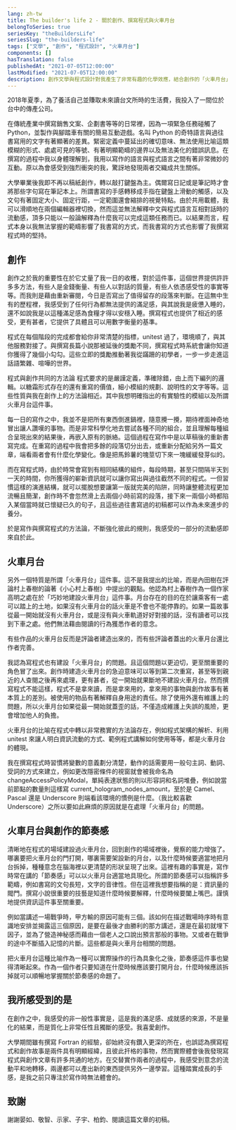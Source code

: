 ```yaml
---
lang: zh-tw
title: The builder's life 2 - 關於創作、撰寫程式與火車月台
belongToSeries: true
seriesKey: "theBuildersLife"
seriesSlug: "the-builders-life"
tags: ["文學", "創作", "程式設計", "火車月台"]
components: []
hasTranslation: false
publishedAt: "2021-07-05T12:00:00"
lastModified: "2021-07-05T12:00:00"
description: 創作文學與程式設計對我產生了非常有趣的化學效應，結合創作的「火車月台」的概念，這篇文章嘗試指出我們可以從這兩者的互動中學到什麼。
---
```


2018年夏季，為了養活自己並賺取未來讀台文所時的生活費，我投入了一間位於台中的傳產公司。

在傳統產業中撰寫銷售文案、企劃書等等的日常裡，因為一項緊急任務碰觸了 Python，並製作與腳踏車有關的簡易互動遊戲。名叫 Python 的奇特語言與過往書寫用的文字有著顯著的差異。緊密定義中蔓延出的確切意味、無法使用比喻這類模糊的形式、處處可見的等號、有著明顯範疇的邊界以及無法美化的錯誤訊息。在撰寫的過程中我以身體理解到，我用以寫作的語言與程式語言之間有著非常微妙的互動。原以為會感受到強烈衝突的我，驚訝地發現兩者交織成共生關係。

大學畢業後我即不再以稿紙創作，轉以敲打鍵盤為主。偶爾寫日記或是筆記時才會將那些字句寫在筆記本上。所謂書寫的手感轉移成手指在鍵盤上滑動的觸感，以及文句有著固定大小、固定行距，一定範圍還會縮排的視覺特點。由於共用載體，我可以滑順地在兩個編輯器裡切換，然而這並無法解釋中文與程式語言互相對話時的流動感，頂多只能以一般論解釋為什麼我可以完成這類任務而已。以結果而言，程式本身以我無法掌握的範疇影響了我書寫的方式，而我書寫的方式也影響了我撰寫程式時的堅持。

## 創作

創作之於我的重要性在於它丈量了我一日的收穫，對於這件事，這個世界提供許許多多方法，有些人是金錢衡量、有些人以對話的質量，有些人依憑感受性的事實等等。而我則是藉由重新審閱，今日是否寫出了值得留存的段落來判斷。在這無中生有的歷程裡，我感受到了任何行為都無法提供的滿足感，與其說我是疲憊入睡的，還不如說我是以這種滿足感為食糧才得以安穩入睡。撰寫程式也提供了相近的感受，更有甚者，它提供了具體且可以用數字衡量的基準。

程式在每個階段的完成都會給你非常清楚的指標，unitest 過了，環境順了，與其他服務對接了。與撰寫長篇小說那被延後的獎勵不同，撰寫程式時系統會讓你知道你獲得了幾個小勾勾。這些立即的獎勵推動著我從蹣跚的初學者，一步一步走進這話語繁雜、喧嘩的世界。

程式與創作共同的方法論
程式要求的是嚴謹定義，準確除錯，由上而下編列的邏輯。以糖霜形式存在的還有重寫的價值，細小模組的規劃、說明性的文字等等。這些性質與我在創作上的方法論相近。其中我想明確指出的有實驗性的模組以及所謂火車月台這件事。

每一日的寫作之中，我並不是把所有東西倒進鍋裡，隨意攪一攪，期待裡面神奇地冒出讓人讚嘆的事物。而是非常科學化地去嘗試各種不同的組合，並且理解每種組合呈現出來的結果後，再嵌入原有的脈絡。這個過程在寫作中是以草稿後的重新書寫完成。在重寫的過程中我會把多餘的段落切分出去，或重新分配給另外一篇文章，端看兩者會有什麼化學變化。像是把馬鈴薯的塊莖切下來一塊緩緩發芽似的。

而在寫程式時，由於時常會寫到有相同結構的組件，每段時期，甚至只間隔半天到一天的時間，你所獲得的嶄新資訊就可以讓你寫出與過往截然不同的程式。一但習慣這樣的演進結構，就可以擺脫想要讓第一版就完美的陷阱，同時讓整體流程更加流暢且簡潔，創作時不會忽然滑上去兩個小時前寫的段落，接下來一兩個小時都陷入某個當時就已懷疑已久的句子，且這些過往書寫過的初稿都可以作為未來進步的養分。

於是寫作與撰寫程式的方法論，不斷強化彼此的規則，我感受的一部分的流動感即來自於此。

## 火車月台

另外一個特質是所謂「火車月台」這件事。這不是我提出的比喻，而是內田樹在評論村上春樹的論著《小心村上春樹》中提出的觀點。他認為村上春樹作為一個作家高明之處在於「巧妙地建設火車月台」這件事。月台存在的目的在於讓乘客有一處可以踏上的土地，如果沒有火車月台的話火車是不會也不能停靠的。如果一篇故事從最一開始就沒有火車月台，或是沒有與火車軌道好好對接的話，沒有讀者可以找到下車之處。他們無法藉由閱讀的行為獲悉作者的意念。

有些作品的火車月台反而是評論者建造出來的，而有些評論者蓋出的火車月台還比作者完善。

我認為寫程式也有建設「火車月台」的問題。且這個問題以更迫切，更至關重要的角色冒了出來。創作時建造火車月台的急迫意味可以等到第二次重寫，甚至等到親近的人查閱之後再來處理，更有甚者，從一開始就果斷地不建設火車月台。然而撰寫程式不能這樣，程式不是拿來讀，而是拿來用的，拿來用的事物與創作故事有著本質上的差別。被使用的物品有著解釋自身用途的責任。除了使用外還有維護上的問題，所以火車月台如果從最一開始就蓋歪的話，不僅造成維護上失誤的風險，更會增加他人的負擔。

火車月台的比喻在程式中轉以非常務實的方法論存在，例如程式架構的解析、利用 unitest 來讓人明白資訊流動的方式、範例程式講解如何使用等等，都是火車月台的體現。

我在撰寫程式時習慣將變數的意義劃分清楚，動作的話需要用一般句主詞、動詞、受詞的方式來建立，例如更改隱密條件的視窗就會被我命名為 changeAccessPolicyModal，單純表達狀態的則以形容詞和名詞堆疊，例如說當前節點的數量則這樣寫 current_hologram_nodes_amount，至於是 Camel、Pascal 還是 Underscore 則端看該環境的慣例是什麼。（我比較喜歡 Underscore）之所以要如此麻煩的原因就是在處理「火車月台」的問題。

## 火車月台與創作的節奏感

清晰地在程式的場域建設過火車月台，回到創作的場域裡後，覺察的能力增強了。哪裏要把火車月台的門打開，哪裏需要架設新的月台，以及什麼時候要適當地把月台拆掉，種種意念在腦海裡以更清楚的形狀呈現了出來。這裡有趣的事實是，寫作時常在講的「節奏感」可以以火車月台適當地具現化。所謂的節奏感可以指稱許多範疇，例如書寫的文句長短，文字的音律性。但在這裡我想要指稱的是：資訊量的閥門。撰寫小說很重要的技藝是知道什麼時候要解釋，什麼時候要闔上嘴巴。謹慎地提供資訊這件事至關重要。

例如當講述一場戰爭時，甲方輸的原因可能有三個。該如何在描述戰場時序時有意識地安排並揭露這三個原因，是要在最後才由勝利的那方講述，還是在最初就埋下因子，並為了營造神秘感而藉由一個老人之口說出預言那般的事物。又或者在戰爭的途中不斷插入記憶的片斷。這些都是與火車月台相關的問題。

把火車月台這種比喻作為一種可以實際操作的行為具象化之後，節奏感這件事也變得清晰起來。作為一個作者只要知道在什麼時候應該要打開月台，什麼時候應該拆掉就可以順暢地掌握關於節奏感的命題了。

## 我所感受到的是

在創作之中，我感受的非一般性事實是，這是我的滿足感、成就感的來源，不是量化的結果，而是質化上非常任性且獨斷的感受。我喜愛創作。

大學期間雖有撰寫 Fortran 的經驗，卻始終沒有鑽入更深的所在，也誤認為撰寫程式和創作故事是兩件具有明顯經緯，且彼此扞格的事物，然而實際體會後我發現寫程式與創作文章有許多共通的地方。在交替實作兩者的過程中，我感受到意念的流動平和地轉移，兩邊都可以產出新的東西提供另外一邊學習。這種踏實成長的手感，是我之前只專注於寫作時無法體會的。

## 致謝

謝謝晏如、敬智、示家、子宇、柏鈞、閱讀這篇文章的初稿。

